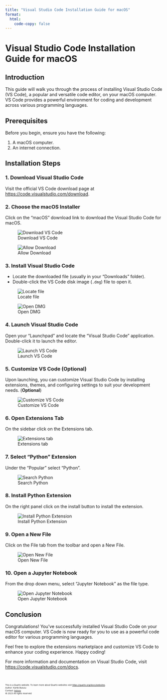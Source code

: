 ```yaml
---
title: "Visual Studio Code Installation Guide for macOS"
format: 
  html:
    code-copy: false
---
```


<html>
<head>
    <style>
        body {
            -webkit-user-select: none; /* Safari */
            -moz-user-select: none; /* Firefox */
            -ms-user-select: none; /* IE10+/Edge */
            user-select: none; /* Standard */
        }
    </style>
</head>
<body>

# Visual Studio Code Installation Guide for macOS

## Introduction

This guide will walk you through the process of installing Visual Studio Code (VS Code), a popular and versatile code editor, on your macOS computer. VS Code provides a powerful environment for coding and development across various programming languages.

## Prerequisites

Before you begin, ensure you have the following:

1. A macOS computer.
2. An internet connection.

## Installation Steps

### 1. Download Visual Studio Code

Visit the official VS Code download page at [https://code.visualstudio.com/download](https://code.visualstudio.com/download).

### 2. Choose the macOS Installer

Click on the "macOS" download link to download the Visual Studio Code for macOS.

![Download VS Code](images/screenshots/vscode-mac/screenshot-1.png)

![Allow Download](images/screenshots/vscode-mac/screenshot-2.png)

### 3. Install Visual Studio Code

- Locate the downloaded file (usually in your "Downloads" folder).
- Double-click the VS Code disk image (`.dmg`) file to open it.

![Locate file](images/screenshots/vscode-mac/screenshot-11.png)

![Open DMG](images/screenshots/vscode-mac/screenshot-3.png)

<!-- - Drag the Visual Studio Code application icon to the "Applications" folder to install it.

![Install VS Code](path/to/screenshot-3.png) -->

### 4. Launch Visual Studio Code

Open your "Launchpad" and locate the "Visual Studio Code" application. Double-click it to launch the editor.

![Launch VS Code](images/screenshots/vscode-mac/screenshot-10.png)

### 5. Customize VS Code (Optional)

Upon launching, you can customize Visual Studio Code by installing extensions, themes, and configuring settings to suit your development needs. (**Optional**)

![Customize VS Code](images/screenshots/vscode-mac/screenshot-4.png)

### 6. Open Extensions Tab

On the sidebar click on the Extensions tab.

![Extensions tab](images/screenshots/vscode-mac/screenshot-5.png)

### 7. Select "Python" Extension

Under the "Popular" select "Python".

![Search Python](images/screenshots/vscode-mac/screenshot-6.png)

### 8. Install Python Extension

On the right panel click on the install button to install the extension.

![Install Python Extension](images/screenshots/vscode-mac/screenshot-7.png)

### 9. Open a New File

Click on the File tab from the toolbar and open a New File.

![Open New File](images/screenshots/vscode-mac/screenshot-8.png)

### 10. Open a Jupyter Notebook

From the drop down menu, select "Jupyter Notebook" as the file type.

![Open Jupyter Notebook](images/screenshots/vscode-mac/screenshot-9.png)

## Conclusion

Congratulations! You've successfully installed Visual Studio Code on your macOS computer. VS Code is now ready for you to use as a powerful code editor for various programming languages.

Feel free to explore the extensions marketplace and customize VS Code to enhance your coding experience. Happy coding!

For more information and documentation on Visual Studio Code, visit [https://code.visualstudio.com/docs](https://code.visualstudio.com/docs).

<br>
<footer>
  <p><small><small><small><small>This is a Quarto website. To learn more about Quarto websites visit <https://quarto.org/docs/websites>.<br>
  Author: Kartik Bulusu<br>
  Contact: <a href="mailto:bulusu@gwu.edu">bulusu</a><br>
  &copy; 2023 All rights reserved</small></small></small></small></p>
</footer>
